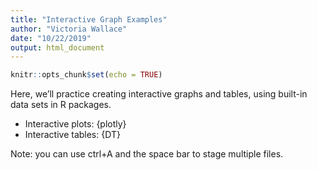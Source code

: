 ```yaml
---
title: "Interactive Graph Examples"
author: "Victoria Wallace"
date: "10/22/2019"
output: html_document
---
```


```r
knitr::opts_chunk$set(echo = TRUE)
```

Here, we'll practice creating interactive graphs and tables, using built-in data sets in R packages.

- Interactive plots: {plotly}
- Interactive tables: {DT}

Note: you can use ctrl+A and the space bar to stage multiple files.